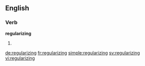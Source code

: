 ==English==

===Verb===
'''regularizing'''

# {{present participle of|regularize}}

[[de:regularizing]]
[[fr:regularizing]]
[[simple:regularizing]]
[[sv:regularizing]]
[[vi:regularizing]]